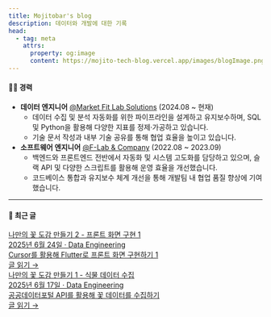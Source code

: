 ```yaml
---
title: Mojitobar's blog
description: 데이터와 개발에 대한 기록
head:
  - tag: meta
    attrs:
      property: og:image
      content: https://mojito-tech-blog.vercel.app/images/blogImage.png
---
```



#### 👨‍💻 경력

- **데이터 엔지니어** [@Market Fit Lab Solutions](https://www.mfitlab.com/solutions) (2024.08 ~ 현재)
  - 데이터 수집 및 분석 자동화를 위한 파이프라인을 설계하고 유지보수하며, SQL 및 Python을 활용해 다양한 지표를 정제·가공하고 있습니다.
  - 기술 문서 작성과 내부 기술 공유를 통해 협업 효율을 높이고 있습니다.
- **소프트웨어 엔지니어** [@F-Lab & Company](https://f-lab.kr/) (2022.08 ~ 2023.09)
  - 백엔드와 프론트엔드 전반에서 자동화 및 시스템 고도화를 담당하고 있으며, 슬랙 API 및 다양한 스크립트를 활용해 운영 효율을 개선했습니다.
  - 코드베이스 통합과 유지보수 체계 개선을 통해 개발팀 내 협업 품질 향상에 기여했습니다.
---

#### 📄 최근 글

<div className="recent-posts">
  <a className="recent-post" href="/flower-wiki/episode2/">
    <div className="recent-post-content">
      <div className="recent-post-title">나만의 꽃 도감 만들기 2 - 프론트 화면 구현 1</div>
      <div className="recent-post-meta">2025년 6월 24일 · Data Engineering</div>
      <div className="recent-post-desc">
        Cursor를 활용해 Flutter로 프론트 화면 구현하기 1
      </div>
      <div className="recent-post-action">글 읽기 →</div>
    </div>
  </a>
  <a className="recent-post" href="/flower-wiki/episode1/">
    <div className="recent-post-content">
      <div className="recent-post-title">나만의 꽃 도감 만들기 1 - 식물 데이터 수집</div>
      <div className="recent-post-meta">2025년 6월 17일 · Data Engineering</div>
      <div className="recent-post-desc">
        공공데이터포털 API를 활용해 꽃 데이터를 수집하기
      </div>
      <div className="recent-post-action">글 읽기 →</div>
    </div>
  </a>
</div>
